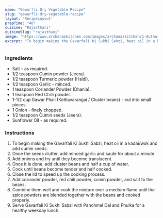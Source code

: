 ---
name: "Gawarfli Dry Vegetable Recipe"
slug: "gawarfli-dry-vegetable-recipe"
layout: 'RecipeLayout'
prepTime: "40"
cuisine: "Rajasthani"
cuisineSlug: "rajasthani"
image: "https://www.archanaskitchen.com/images/archanaskitchen/1-Author/Karthika_Gopalakrishnan/Gavarfali_Ki_Sukhi_Sabzi.jpg"
excerpt: "To begin making the Gavarfali Ki Sukhi Sabzi, heat oil in a kadaiwok and add cumin seeds"
---

### Ingredients

- Salt - as required.
- 1/2 teaspoon Cumin powder (Jeera).
- 1/2 teaspoon Turmeric powder (Haldi).
- 1/2 teaspoon Garlic - minced.
- 1 teaspoon Coriander Powder (Dhania).
- 1 teaspoon Red Chilli powder.
- 1-1/2 cup Gawar Phali (Kothavarangai / Cluster beans) - cut into small pieces.
- 1 Onion - finely chopped.
- 1/2 teaspoon Cumin seeds (Jeera).
- Sunflower Oil - as required.

### Instructions

1. To begin making the Gavarfali Ki Sukhi Sabzi, heat oil in a kadai/wok and add cumin seeds.
1. Once the seeds clutter, add minced garlic and saute for about a minute.
1. Add onions and fry until they become translucent.
1. Once it is done, add cluster beans and half a cup of water.
1. Cook until beans become tender and half cooked.
1. Close the lid to speed up the cooking process.
1. Add coriander powder, red chili powder, cumin powder, and salt to the beans.
1. Combine them well and cook the mixture over a medium flame until the spice powders are blended together with the beans and cooked properly.
1. Serve Gavarfali Ki Sukhi Sabzi with Panchmel Dal and Phulka for a healthy weekday lunch.
